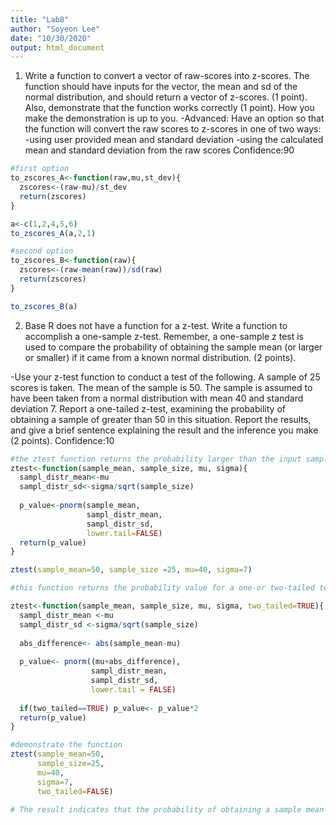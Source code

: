 ```yaml
---
title: "Lab8"
author: "Soyeon Lee"
date: "10/30/2020"
output: html_document
---
```


1. Write a function to convert a vector of raw-scores into z-scores. The function should have inputs for the vector, the mean and sd of the normal distribution, and should return a vector of z-scores. (1 point). Also, demonstrate that the function works correctly (1 point). How you make the demonstration is up to you.
-Advanced: Have an option so that the function will convert the raw scores to z-scores in one of two ways:
-using user provided mean and standard deviation
-using the calculated mean and standard deviation from the raw scores
Confidence:90
```r
#first option
to_zscores_A<-function(raw,mu,st_dev){
  zscores<-(raw-mu)/st_dev
  return(zscores)
}

a<-c(1,2,4,5,6)
to_zscores_A(a,2,1)
```
```r
#second option
to_zscores_B<-function(raw){
  zscores<-(raw-mean(raw))/sd(raw)
  return(zscores)
}

to_zscores_B(a)
```

2. Base R does not have a function for a z-test. Write a function to accomplish a one-sample z-test. Remember, a one-sample z test is used to compare the probability of obtaining the sample mean (or larger or smaller) if it came from a known normal distribution. (2 points).

-Use your z-test function to conduct a test of the following. A sample of 25 scores is taken. The mean of the sample is 50. The sample is assumed to have been taken from a normal distribution with mean 40 and standard deviation 7. Report a one-tailed z-test, examining the probability of obtaining a sample of greater than 50 in this situation. Report the results, and give a brief sentence explaining the result and the inference you make (2 points).
Confidence:10

```r
#the ztest function returns the probability larger than the input sample_mean
ztest<-function(sample_mean, sample_size, mu, sigma){
  sampl_distr_mean<-mu
  sampl_distr_sd<-sigma/sqrt(sample_size)
  
  p_value<-pnorm(sample_mean,
                 sampl_distr_mean,
                 sampl_distr_sd,
                 lower.tail=FALSE)
  return(p_value)
}

ztest(sample_mean=50, sample_size =25, mu=40, sigma=7)
```
```r
#this function returns the probability value for a one-or two-tailed test

ztest<-function(sample_mean, sample_size, mu, sigma, two_tailed=TRUE){
  sampl_distr_mean <-mu
  sampl_distr_sd <-sigma/sqrt(sample_size)
  
  abs_difference<- abs(sample_mean-mu)
  
  p_value<- pnorm((mu+abs_difference),
                  sampl_distr_mean,
                  sampl_distr_sd,
                  lower.tail = FALSE)
  
  if(two_tailed==TRUE) p_value<- p_value*2
  return(p_value)
}

#demonstrate the function
ztest(sample_mean=50,
      sample_size=25,
      mu=40,
      sigma=7,
      two_tailed=FALSE)
```
```r
# The result indicates that the probability of obtaining a sample mean of 50 or greater is 4.570531e-13.  When we assume that infinite samples of 25 scores were taken from the specified normal distribution, the probability of their mean being 50 is not too common but still probable. 
```




